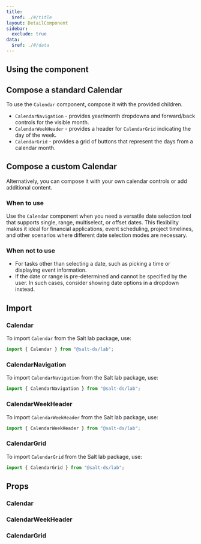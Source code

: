 ```yaml
---
title:
  $ref: ./#/title
layout: DetailComponent
sidebar:
  exclude: true
data:
  $ref: ./#/data
---
```


## Using the component

## Compose a standard Calendar

To use the `Calendar` component, compose it with the provided children.  

- `CalendarNavigation` - provides year/month dropdowns and forward/back controls for the visible month.
- `CalendarWeekHeader` - provides a header for `CalendarGrid` indicating the day of the week.
- `CalendarGrid` - provides a grid of buttons that represent the days from a calendar month.

<LivePreview componentName="calendar" exampleName="Single" />

## Compose a custom Calendar

Alternatively, you can compose it with your own calendar controls or add additional content.

<LivePreview componentName="calendar" exampleName="TodayButton" />

### When to use

Use the `Calendar` component when you need a versatile date selection tool that supports single, range, multiselect, or offset dates. This flexibility makes it ideal for financial applications, event scheduling, project timelines, and other scenarios where different date selection modes are necessary.

### When not to use

- For tasks other than selecting a date, such as picking a time or displaying event information.
- If the date or range is pre-determined and cannot be specified by the user. In such cases, consider showing date options in a dropdown instead.

## Import

### Calendar

To import `Calendar` from the Salt lab package, use:

```js
import { Calendar } from "@salt-ds/lab";
```

### CalendarNavigation

To import `CalendarNavigation` from the Salt lab package, use:

```js
import { CalendarNavigation } from "@salt-ds/lab";
```

### CalendarWeekHeader

To import `CalendarWeekHeader` from the Salt lab package, use:

```js
import { CalendarWeekHeader } from "@salt-ds/lab";
```

### CalendarGrid

To import `CalendarGrid` from the Salt lab package, use:

```js
import { CalendarGrid } from "@salt-ds/lab";
```

## Props

### Calendar

<PropsTable packageName="lab" componentName="Calendar" />

### CalendarWeekHeader

<PropsTable packageName="lab" componentName="CalendarWeekHeader" />

### CalendarGrid

<PropsTable packageName="lab" componentName="CalendarGrid" />
